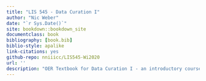 ```yaml
--- 
title: "LIS 545 - Data Curation I"
author: "Nic Weber"
date: "`r Sys.Date()`"
site: bookdown::bookdown_site
documentclass: book
bibliography: [book.bib]
biblio-style: apalike
link-citations: yes
github-repo: nniiicc/LIS545-Wi2020
url: ''
description: "OER Textbook for Data Curation I - an introductory course at the University of Washington Information School"
---
```


